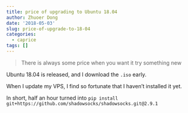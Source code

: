 ```yaml
---
title: price of upgrading to Ubuntu 18.04
author: Zhuoer Dong
date: '2018-05-03'
slug: price-of-upgrade-to-18-04
categories: 
  - caprice
tags: []
---
```


> There is always some price when you want it try something new

Ubuntu 18.04 is released, and I download the `.iso` early. 

When I update my VPS, I find so fortunate that I haven't installed it yet. 

In short, half an hour turned into `pip install git+https://github.com/shadowsocks/shadowsocks.git@2.9.1`


